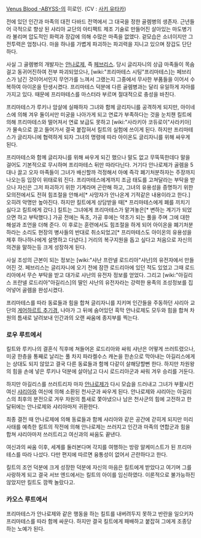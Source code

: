 [[Venus Blood -ABYSS-]]의 히로인.
(CV : [[사키 유타카]])

전에 있던 인간과 마족의 대전 다바드 전역에서 그 대국을 정한 골렘병의 생존자. 근년들어 극적으로 향상 된 샤리아 교단의 아티팩트 제조 기술로 만들어진 살아있는 마도병기라 불리며 압도적인 화력과 장갑에 의해 수많은 마족을 없앴다. 겉모습은 소녀이지만 그 전투력은 엄청나다. 마을 하나를 가볍게 파괴하는 파괴력을 지니고 있으며 장갑도 단단하다.

사실 그 골렘병의 개발자는 [[안나로제]], 즉 [[페브리스]]. 당시 글리자니의 상급 마족들이 목숨 걸고 동귀어진하여 전부 파괴되었으나, [wiki:"프리마테스 시팅"프리마테스]는 페브리스가 남긴 것이어서인지 무언가를 느껴서 그랬는지 그중에서 무사한 부품들을 이어서 수복하여 아이온을 탄생시켰다. 프리마테스 덕분에 다른 골렘병과는 달리 유일하게 자아를 가지고 있다. 때문에 프리마테스를 마스터라 부르며 절대적으로 충성을 바친다.

프리마테스가 루키나 암살에 실패하자 그녀와 함께 글리자니를 공격하게 되지만, 아이네스에 의해 겨우 둘이서만 미궁을 나아가게 되고 연료가 부족하다는 것을 눈치챈 킬트에 의해 프리마테스와 떨어져서 연료 보급도 못하고 [wiki:"사라키아 코듀로이"사라키아]가 물속으로 끌고 들어가서 결국 붙잡혀서 킬트의 실험에 쓰이게 된다. 하지만 프리마테스가 글리자니에 협력하게 되자 그녀의 명령에 따라 아이온도 글리자니를 위해 싸우게 된다.

프리마테스와 함께 글리자니를 위해 싸우게 되긴 했으나 말도 없고 무뚝뚝한데다 말을 걸어도 기본적으로 무시하며 프리마테스 뒤만 따라다닌다. 거기다 안나로제가 골렘을 5대나 끌고 오자 마족들이 그녀가 배신할까 걱정해서 아예 즉각 폐기처분하자는 주장까지 나오는등 입장이 위태로워 진다. 프리마테스에게까지 조금 태도를 고쳐달라는 부탁을 받으나 자신은 그저 파괴하기 위한 기계라며 곤란해 하고, 그녀의 유용성을 증명하기 위한 모의전에서도 전혀 힘조절을 안해서[* 사망자가 안나온게 기적같은 내용이라고 한다.] 오히려 악명만 높아진다.
하지만 킬트에게 상담받을 때[* 프리마테스에게 폐를 끼치기 싫다고 킬트에게 갔다.] 킬트는 그녀에게 프리마테스가 맡겨놓은[* 변하는 계기가 되었으면 하고 부탁했다.] 가공 전에는 독초, 가공 후에는 약초가 되는 풀을 주며 그에 대한 해설과 조언을 더해 준다. 이 후로는 훈련에서도 힘조절을 하게 되어 아이온을 폐기처분하라는 소리도 현장의 병사들의 반대로 취소되었고[* 프리마테스도 아이온의 유용성을 제후 하나하나에게 설명하고 다녔다.] 거리의 복구지원을 돕고 싶다고 처음으로 자신의 의견을 말하는등 크게 성장하게 된다.

사실 조성의 근본이 되는 정보는 [wiki:"샤난 프란넬 로드리아"샤난]의 유전자에서 만들어진 것. 페브리스는 글리자니에 오기 전에 잠깐 로드리아에 있던 적도 있었고 그때 로드리아에서 무슨 부탁을 받고 대가로 샤난의 유전자 정보를 얻었다. 그리고 [wiki:"아길리스 프란넬 로드리아"아길리스]의 딸인 샤난의 유전자라는 강력한 용족의 조성정보를 집어넣어 골렘을 완성시켰다.

프리마테스를 따라 동료들과 힘을 합쳐 글리자니를 지키며 인간들을 주동하던 샤리아 교단의 [[게어하르트 추기경]], 나아가 그 뒤에 숨어있던 흑막 안나로제도 모두와 힘을 합쳐 차원의 틈새로 날려보내 인간과의 오랜 싸움에 종지부를 찍는다.
=== 로우 루트에서 ===
킬트와 루키나의 결혼식 직후에 쳐들어온 로드리아와 싸워 샤난은 어떻게 쓰러트렸으나, 미궁 한층을 통째로 날리는 풀 차지 파라켈수스 캐논을 한손으로 막아내는 아길리스에게는 상대도 되지 않았고 결국 다른 동료들과 함께 다같이 살해당할뻔 한다. 하지만 차원왕의 힘을 손에 넣은 루키나 덕분에 살아남고 다시 로드리아군과 싸워 겨우 승리를 거둔다.

하지만 아길리스를 쓰러트리자 마자 [[안나로제]]가 다시 모습을 드러내고 그녀가 부활시킨 여신 [[샤리아]]와 여신에 의해 소환된 천사군과 싸우게 된다. 안나로제와 샤리아는 아길리스의 최후의 분전으로 겨우 차원의 틈새로 쫓아냈으나 남은 천사군의 힘에 고전하고 한달뒤에는 안나로제와 샤리아마저 귀환한다.

최종 결전 때 안나로제에 의해 동료들과 함께 샤리아와 같은 공간에 갇히게 되지만 미리 사태를 예측한 킬트의 작전에 의해 안나로제는 쓰러지고 인간과 마족의 연합군과 힘을 합쳐 샤리아마저 쓰러트리고 여신과의 싸움도 끝낸다.

여신과의 싸움 이후, 세계를 둘러본다며 각지를 여행하는 방랑 알케미스트가 된 프리마테스를 따라 나섰다. 다만 편지에 따르면 융통성이 없어서 곤란하다고 한다.

킬트의 조언 덕분에 크게 성장한 덕분에 자신의 마음은 킬트에게 받았다고 여기며 그를 사랑하게 되고 결국 서브 엔드에서는 킬트의 아이를 임신하였다. 이론적으로 불가능하진 않았지만 킬트도 깜짝 놀랐다고.
=== 카오스 루트에서 ===
프리마테스가 안나로제와 같은 행동을 하는 킬트를 내버려두지 못하고 반란을 일으키자 프리마테스를 따라 함께 싸운다. 하지만 결국 킬트에게 패배하고 붙잡혀 그에게 조종당하는 노예가 된다.
